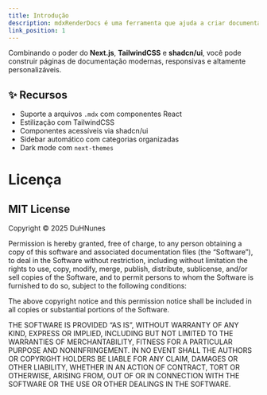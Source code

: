 ```yaml
---
title: Introdução
description: mdxRenderDocs é uma ferramenta que ajuda a criar documentação técnica de forma simples e eficiente
link_position: 1
---
```



Combinando o poder do **Next.js**, **TailwindCSS** e **shadcn/ui**, você pode construir páginas de documentação modernas, responsivas e altamente personalizáveis.

<Separator className="my-6" />

## ✨ Recursos

- Suporte a arquivos `.mdx` com componentes React
- Estilização com TailwindCSS
- Componentes acessíveis via shadcn/ui
- Sidebar automático com categorias organizadas
- Dark mode com `next-themes`

# Licença

## MIT License

Copyright © 2025 DuHNunes

Permission is hereby granted, free of charge, to any person obtaining a copy of this software and associated documentation files (the “Software”), to deal in the Software without restriction, including without limitation the rights to use, copy, modify, merge, publish, distribute, sublicense, and/or sell copies of the Software, and to permit persons to whom the Software is furnished to do so, subject to the following conditions:

The above copyright notice and this permission notice shall be included in all copies or substantial portions of the Software.

THE SOFTWARE IS PROVIDED “AS IS”, WITHOUT WARRANTY OF ANY KIND, EXPRESS OR IMPLIED, INCLUDING BUT NOT LIMITED TO THE WARRANTIES OF MERCHANTABILITY, FITNESS FOR A PARTICULAR PURPOSE AND NONINFRINGEMENT. IN NO EVENT SHALL THE AUTHORS OR COPYRIGHT HOLDERS BE LIABLE FOR ANY CLAIM, DAMAGES OR OTHER LIABILITY, WHETHER IN AN ACTION OF CONTRACT, TORT OR OTHERWISE, ARISING FROM, OUT OF OR IN CONNECTION WITH THE SOFTWARE OR THE USE OR OTHER DEALINGS IN THE SOFTWARE.

